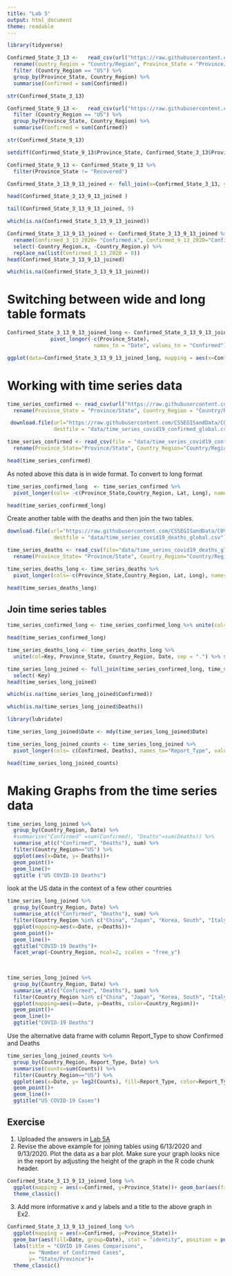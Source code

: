 ```yaml
---
title: "Lab 5"
output: html_document
theme: readable
---
```


```r
library(tidyverse)
```

```r
Confirmed_State_3_13 <-   read_csv(url("https://raw.githubusercontent.com/CSSEGISandData/COVID-19/master/csse_covid_19_data/csse_covid_19_daily_reports/03-13-2020.csv")) %>%
  rename(Country_Region = "Country/Region", Province_State = "Province/State") %>% 
  filter (Country_Region == "US") %>% 
  group_by(Province_State, Country_Region) %>% 
  summarise(Confirmed = sum(Confirmed)) 
```

```r
str(Confirmed_State_3_13)
```
```r
Confirmed_State_9_13 <-   read_csv(url("https://raw.githubusercontent.com/CSSEGISandData/COVID-19/master/csse_covid_19_data/csse_covid_19_daily_reports/09-13-2020.csv")) %>% 
  filter (Country_Region == "US") %>% 
  group_by(Province_State, Country_Region) %>% 
  summarise(Confirmed = sum(Confirmed)) 
```
```r
str(Confirmed_State_9_13)
```
```r
setdiff(Confirmed_State_9_13$Province_State, Confirmed_State_3_13$Province_State)
```

```r
Confirmed_State_9_13 <- Confirmed_State_9_13 %>% 
  filter(Province_State != "Recovered")
```


```r
Confirmed_State_3_13_9_13_joined <- full_join(x=Confirmed_State_3_13, y=Confirmed_State_9_13, by=c("Province_State"))

head(Confirmed_State_3_13_9_13_joined )
```
```r
tail(Confirmed_State_3_13_9_13_joined, 5)
```
```r
which(is.na(Confirmed_State_3_13_9_13_joined))
```
```r
Confirmed_State_3_13_9_13_joined <- Confirmed_State_3_13_9_13_joined %>% 
  rename(Confirmed_3_13_2020= "Confirmed.x", Confirmed_9_13_2020="Confirmed.y") %>% 
  select(-Country_Region.x, -Country_Region.y) %>% 
  replace_na(list(Confirmed_3_13_2020 = 0)) 
head(Confirmed_State_3_13_9_13_joined)
```

```r
which(is.na(Confirmed_State_3_13_9_13_joined))
```

# **Switching between wide and long table formats**

```r
Confirmed_State_3_13_9_13_joined_long <- Confirmed_State_3_13_9_13_joined %>% 
              pivot_longer(-c(Province_State),
                            names_to = "Date", values_to = "Confirmed")
```


```r
ggplot(data=Confirmed_State_3_13_9_13_joined_long, mapping = aes(x=Confirmed, y=Province_State))+ geom_point(aes(color=Date))
```

# **Working with time series data**

```r
time_series_confirmed <- read_csv(url("https://raw.githubusercontent.com/CSSEGISandData/COVID-19/master/csse_covid_19_data/csse_covid_19_time_series/time_series_covid19_confirmed_global.csv")) %>%
  rename(Province_State = "Province/State", Country_Region = "Country/Region")
```
```r
 download.file(url="https://raw.githubusercontent.com/CSSEGISandData/COVID-19/master/csse_covid_19_data/csse_covid_19_time_series/time_series_covid19_confirmed_global.csv", 
               destfile = "data/time_series_covid19_confirmed_global.csv")
```

```r
time_series_confirmed <- read_csv(file = "data/time_series_covid19_confirmed_global.csv") %>% 
  rename(Province_State="Province/State", Country_Region="Country/Region")
```
```r
head(time_series_confirmed)
```
As noted above this data is in wide format. To convert to long format
```r
time_series_confirmed_long  <- time_series_confirmed %>% 
  pivot_longer(cols= -c(Province_State,Country_Region, Lat, Long), names_to = "Date", values_to="Confirmed" )
```


```r
head(time_series_confirmed_long)
```


Create another table with the deaths and then join the two tables. 

```r
download.file(url="https://raw.githubusercontent.com/CSSEGISandData/COVID-19/master/csse_covid_19_data/csse_covid_19_time_series/time_series_covid19_deaths_global.csv", 
               destfile = "data/time_series_covid19_deaths_global.csv")
```

```r
time_series_deaths <- read_csv(file="data/time_series_covid19_deaths_global.csv") %>% 
  rename(Province_State= "Province/State", Country_Region="Country/Region")
```
```r
time_series_deaths_long <- time_series_deaths %>% 
  pivot_longer(cols=-c(Province_State,Country_Region, Lat, Long), names_to = "Date", values_to="Deaths")

head(time_series_deaths_long)
```

## **Join time series tables**


```r
time_series_confirmed_long <- time_series_confirmed_long %>% unite(col=Key, Province_State, Country_Region, Date, sep = ".", remove = FALSE)

head(time_series_confirmed_long)
```

```r
time_series_deaths_long <- time_series_deaths_long %>% 
  unite(col=Key, Province_State, Country_Region, Date, sep = ".") %>% select(Key, Deaths)
```


```r
time_series_long_joined <- full_join(time_series_confirmed_long, time_series_deaths_long, by= c("Key")) %>% 
  select(-Key)
head(time_series_long_joined)
```

```r
which(is.na(time_series_long_joined$Confirmed))
```

```r
which(is.na(time_series_long_joined$Deaths))
```

```r
library(lubridate)
```

```r
time_series_long_joined$Date <- mdy(time_series_long_joined$Date)
```

```r
time_series_long_joined_counts <- time_series_long_joined %>% 
  pivot_longer(cols= c(Confirmed, Deaths), names_to="Report_Type", values_to="Counts")

head(time_series_long_joined_counts)
```

# **Making Graphs from the time series data**

```r
time_series_long_joined %>% 
  group_by(Country_Region, Date) %>% 
  #summarise("Confirmed" =sum(Confirmed), "Deaths"=sum(Deaths)) %>% 
  summarise_at(c("Confirmed", "Deaths"), sum) %>% 
  filter(Country_Region=="US") %>% 
  ggplot(aes(x=Date, y= Deaths))+
  geom_point()+
  geom_line()+
  ggtitle ("US COVID-19 Deaths")
```

look at the US data in the context of a few other countries

```r
time_series_long_joined %>% 
  group_by(Country_Region, Date) %>% 
  summarise_at(c("Confirmed", "Deaths"), sum) %>%
  filter(Country_Region %in% c("China", "Japan", "Korea, South", "Italy", "Spain", "US")) %>%
  ggplot(mapping=aes(x=Date, y=Deaths))+
  geom_point()+
  geom_line()+
  ggtitle("COVID-19 Deaths")+
  facet_wrap(~Country_Region, ncol=2, scales = "free_y")
  
  
```


```r
time_series_long_joined %>% 
  group_by(Country_Region, Date) %>% 
  summarise_at(c("Confirmed", "Deaths"), sum) %>%
  filter(Country_Region %in% c("China", "Japan", "Korea, South", "Italy", "Spain", "US")) %>%
  ggplot(mapping=aes(x=Date, y=Deaths, color=Country_Region))+
  geom_point()+
  geom_line()+
  ggtitle("COVID-19 Deaths")

```

Use the alternative data frame with column Report_Type to show Confirmed and Deaths



```r
time_series_long_joined_counts %>% 
  group_by(Country_Region, Report_Type, Date) %>%
  summarise(Counts=sum(Counts)) %>% 
  filter(Country_Region=="US") %>% 
  ggplot(aes(x=Date, y= log2(Counts), fill=Report_Type, color=Report_Type))+
  geom_point()+
  geom_line()+
  ggtitle("US COVID-19 Cases")
```

## **Exercise**

1. Uploaded the answers in [Lab 5A](Lab_5A.html)
2. Revise the above example for joining tables using 6/13/2020 and 9/13/2020. Plot the data as a bar plot. Make sure your graph looks nice in the report by adjusting the height of the graph in the R code chunk header.

```r
Confirmed_State_3_13_9_13_joined_long %>% 
  ggplot(mapping = aes(x=Confirmed, y=Province_State))+ geom_bar(aes(fill=Date, group=Date), stat = "identity", position = position_dodge())+
  theme_classic()
```



3. Add more informative x and y labels and a title to the above graph in Ex2.

```r
Confirmed_State_3_13_9_13_joined_long %>% 
  ggplot(mapping = aes(x=Confirmed, y=Province_State))+
  geom_bar(aes(fill=Date, group=Date), stat = "identity", position = position_dodge()) +
  labs(title = "COVID 19 Cases Comparisons",
       x= "Number of Confirmed Cases",
       y= "State/Province")+
  theme_classic()
```







